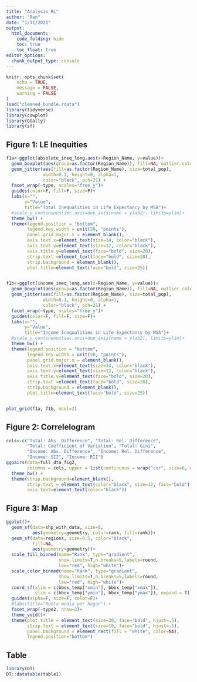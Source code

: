 ```yaml
---
title: "Analysis_RL"
author: "Ran"
date: "1/11/2021"
output: 
  html_document:
    code_folding: hide
    toc: true
    toc_float: true
editor_options: 
  chunk_output_type: console
---
```


```r
knitr::opts_chunk$set(
	echo = TRUE,
	message = FALSE,
	warning = FALSE
)
load("cleaned_bundle.rdata")
library(tidyverse)
library(cowplot)
library(GGally)
library(sf)
```

## Figure 1: LE Inequities

```r

f1a<-ggplot(absolute_ineq_long,aes(x=Region_Name, y=value))+
  geom_boxplot(aes(group=as.factor(Region_Name)), fill=NA, outlier.color = NA, width=0.5)+
  geom_jitter(aes(fill=as.factor(Region_Name), size=total_pop), 
              width=0.1, height=0, alpha=1,
              color="black", pch=21) +
  facet_wrap(~type, scales="free_y")+
  guides(color=F, fill=F, size=F)+
  labs(x="",
       y="Value",
       title="Total Inequalities in Life Expectancy by MSA")+
  #scale_y_continuous(sec.axis=dup_axis(name = ylab2), limits=ylim)+
  theme_bw() +
  theme(legend.position = "bottom",
        legend.key.width = unit(50, "points"),
        panel.grid.major.x = element_blank(),
        axis.text.x=element_text(size=14, color="black"),
        axis.text.y=element_text(size=12, color="black"),
        axis.title.y=element_text(face="bold", size=20),
        strip.text =element_text(face="bold", size=20),
        strip.background = element_blank(),
        plot.title=element_text(face="bold", size=25))


f1b<-ggplot(income_ineq_long,aes(x=Region_Name, y=value))+
  geom_boxplot(aes(group=as.factor(Region_Name)), fill=NA, outlier.color = NA, width=0.5)+
  geom_jitter(aes(fill=as.factor(Region_Name), size=total_pop), 
              width=0.1, height=0, alpha=1,
              color="black", pch=21) +
  facet_wrap(~type, scales="free_y")+
  guides(color=F, fill=F, size=F)+
  labs(x="",
       y="Value",
       title="Income Inequalities in Life Expectancy by MSA")+
  #scale_y_continuous(sec.axis=dup_axis(name = ylab2), limits=ylim)+
  theme_bw() +
  theme(legend.position = "bottom",
        legend.key.width = unit(50, "points"),
        panel.grid.major.x = element_blank(),
        axis.text.x=element_text(size=14, color="black"),
        axis.text.y=element_text(size=12, color="black"),
        axis.title.y=element_text(face="bold", size=20),
        strip.text =element_text(face="bold", size=20),
        strip.background = element_blank(),
        plot.title=element_text(face="bold", size=25))


plot_grid(f1a, f1b, ncol=2)

```

## Figure 2: Correlelogram

```r
cols<-c("Total: Abs. Difference", "Total: Rel. Difference",
        "Total: Coefficient of Variation", "Total: Gini",
        "Income: Abs. Difference", "Income: Rel. Difference",
        "Income: SII", "Income: RII")
ggpairs(data=full_dta_fig2, 
        columns = cols, upper = list(continuous = wrap("cor", size=6, color="black"))) +
  theme_bw() +
  theme(strip.background=element_blank(),
        strip.text = element_text(color="black", size=12, face="bold"),
        axis.text=element_text(color="black"))
```


## Figure 3: Map

```r
ggplot()+
  geom_sf(data=shp_with_data, size=0,
          aes(geometry=geometry, color=rank, fill=rank))+
  geom_sf(data=regions, size=0.5, color="black",
          fill=NA,
          aes(geometry=geometry))+
  scale_fill_binned(name="Rank", type="gradient",
                    show.limits=T,n.breaks=5,labels=round,
                    low="red", high="white")+
  scale_color_binned(name="Rank", type="gradient",
                    show.limits=T,n.breaks=5,labels=round,
                    low="red", high="white")+
  coord_sf(xlim = c(bbox_temp["xmin"], bbox_temp["xmax"]),
           ylim = c(bbox_temp["ymin"], bbox_temp["ymax"]), expand = T) +
  guides(alpha=F, size=F, color=F)+
  #labs(title="Renta media por hogar") +
  facet_wrap(~type2, nrow=2)+
  theme_void()+
  theme(plot.title = element_text(size=20, face="bold", hjust=.5),
        strip.text = element_text(size=10, face="bold", hjust=.5),
        panel.background = element_rect(fill = "white", color=NA),
        legend.position="bottom")

```



## Table

```r
library(DT)
DT::datatable(table1)
```


